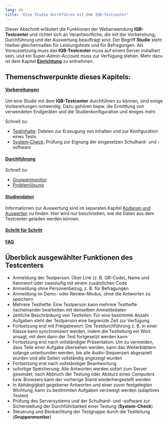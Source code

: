 ```yaml
---
lang: de
title: "Eine Studie durchführen mit dem IQB-Testcenter"
---
```


Dieser Abschnitt erläutert die Funktionen der Webanwendung **IQB-Testcenter** und richtet sich an Verantwortliche, die mit der Vorbereitung, Durchführung und der Auswertung beauftragt sind. Der Begriff **Studie** steht hierbei gleichermaßen für Leistungstests und für Befragungen. Als Voraussetzung muss das **IQB-Testcenter** muss auf einem Server installiert sein, und ein Super-Admin-Account muss zur Verfügung stehen. Mehr dazu ist dem Kapitel [**Einrichtung**](/setup/index.qmd) zu entnehmen.

## Themenschwerpunkte dieses Kapitels:

#### [Vorbereitungen](preparation/index.qmd)

Um eine Studie mit dem **IQB-Testcenter** durchführen zu können, sind einige Vorbereitungen notwendig. Dazu gehören bspw. die Ermittlung von verwendeten Endgeräten und die Studienkonfiguration und einiges mehr.

Schnell zu:

* [Testinhalte](preparation/test-files/index.qmd): Dateien zur Erzeugung von Inhalten und zur Konfiguration eines Tests 
* [System-Check](preparation/system-check/index.qmd): Prüfung zur Eignung der eingesetzen Schulhard- und -software

#### [Durchführung](/study-run/run/index.qmd)

Schnell zu:

* [Gruppenmonitor](run/groupmon/index.qmd)
* [Problemlösung](run/support.qmd)

#### [Studiendaten](/study-run/study-data/index.qmd)

Informationen zur Auswertung sind im separaten Kapitel [Kodieren und Auswerten](/coding/index.qmd) zu finden. Hier wird nur beschrieben, wie die Daten aus dem Testcenter geladen werden können.

#### [Schritt für Schritt](/study-run/step-by-step/index.qmd)

#### [FAQ](/study-run/faq/index.qmd)

## Überblick ausgewählter Funktionen des Testcenters

* Anmeldung der Testperson: Über Link (z. B. QR-Code), Name und Kennwort oder zweistufig mit einem zusätzlichen Code
* Anmeldung ohne Personenbezug, z. B. für Befragungen
* Anmeldung im Demo- oder Review-Modus, ohne die Antworten zu speichern
* Mehrere Testhefte: Eine Testperson kann mehrere Testhefte nacheinander bearbeiten mit denselben Anmeldedaten
* zeitliche Beschränkung von Testteilen: Für eine bestimmte Anzahl Aufgaben steht der Testperson eine begrenzte Zeit zur Verfügung
* Fortsetzung erst mit Freigabewort: Die Testdurchführung z. B. in einer Klasse kann synchronisiert werden, indem die Testleitung ein Wort ansagt, mit dem dann der Test fortgesetzt werden kann
* Fortsetzung erst nach vollständiger Präsentation: Um zu vermeiden, dass Teile einer Aufgabe übersehen werden, kann das Weiterblättern solange unterbunden werden, bis alle Audio-Sequenzen abgespielt wurden und alle Seiten vollständig angezeigt wurden
* Fortsetzung erst nach vollständiger Beantwortung
* sofortige Speicherung: Alle Antworten werden sofort zum Server gesendet; nach Abbruch der Testung oder Absturz eines Computers bzw. Browsers kann der vorherige Stand wiederhergestellt werden
* In Abhängigkeit gegebener Antworten und einer zuvor festgelegten Wichtung, kann zu bestimmten Aufgaben verzweigt werden (adaptives Testen)
* Prüfung des Serversystems und der Schulhard- und -software zur Sicherstellung der Durchführbarkeit einer Testung (**System-Check**)
* Steuerung und Beobachtung der Testgruppe durch die Testleitung (**Gruppenmonitor**)

